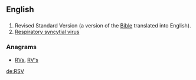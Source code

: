 ==English==

==={{initialism-old|en}}===
{{head|en}}

# Revised Standard Version (a version of the [[Bible]] translated into English).
# [[respiratory syncytial virus|Respiratory syncytial virus]]

===Anagrams===
* [[RVs#English|RVs]], [[RV's#English|RV's]]

[[de:RSV]]